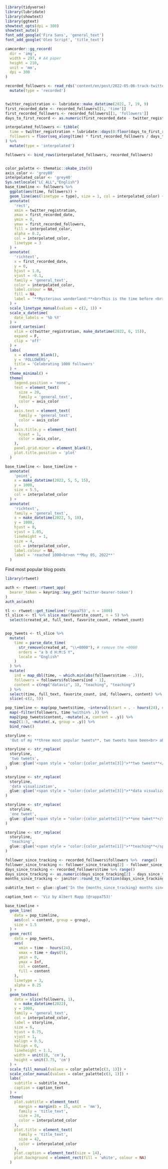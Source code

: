 ```r
library(tidyverse)
library(lubridate)
library(showtext)
library(ggtext)
showtext_opts(dpi = 300)
showtext_auto()
font_add_google('Fira Sans', 'general_text')
font_add_google('Oleo Script', 'title_text')

camcorder::gg_record(
  dir = 'img',
  width = 297, # A4 paper
  height = 210,
  unit = 'mm',
  dpi = 300
)
```


```r
recorded_followers <- read_rds('content/en/post/2022-05-06-track-twitter-follower/followers.rds') %>% 
  mutate(type = 'recorded')


twitter_registration <- lubridate::make_datetime(2021, 7, 19, 9)
first_recorded_date <- recorded_followers[[1, 'time']] 
first_recorded_followers <- recorded_followers[[1, 'followers']] 
days_to_first_record <- as.numeric(first_recorded_date - twitter_registration) 

interpolated_followers <- tibble(
  time = twitter_registration + lubridate::days(0:floor(days_to_first_record)),
  followers = floor(seq_along(time) * first_recorded_followers / days_to_first_record)
) %>% 
  mutate(type = 'interpolated')

followers <- bind_rows(interpolated_followers, recorded_followers)


color_palette <- thematic::okabe_ito(8)
axis_color <- 'grey80'
interpolated_color <- 'grey40'
Sys.setlocale("LC_ALL","English")
base_timeline <- followers %>% 
  ggplot(aes(time, followers)) +
  geom_line(aes(linetype = type), size = 1, col = interpolated_color) +
  annotate(
    'rect',
    xmin = twitter_registration,
    xmax = first_recorded_date,
    ymin = 0,
    ymax = first_recorded_followers,
    fill = interpolated_color,
    alpha = 0.2,
    col = interpolated_color,
    linetype = 3
  ) +
  annotate(
    'richtext',
    x = first_recorded_date,
    y = 0,
    hjust = 1.0,
    vjust = -0.1,
    family = 'general_text',
    color = interpolated_color,
    label.colour = NA,
    fill = NA,
    label = '**Mysterious wonderland:**<br>This is the time before <br> I started tracking <br>followers automatically'
  ) +
  scale_linetype_manual(values = c(2, 1)) + 
  scale_x_datetime(
    date_labels = '%b %Y'
  ) +
  coord_cartesian(
    xlim = c(twitter_registration, make_datetime(2022, 6, 15)),
    expand = F, 
    clip = 'off'
  ) +
  labs(
    x = element_blank(),
    y = 'FOLLOWERS',
    title = 'Celebrating 1000 followers'
  ) +
  theme_minimal() +
  theme(
    legend.position = 'none',
    text = element_text(
      size = 20, 
      family = 'general_text',
      color = axis_color
    ),
    axis.text = element_text(
      family = 'general_text',
      color = axis_color
    ),
    axis.title.y = element_text(
      hjust = 1,
      color = axis_color,
    ),
    panel.grid.minor = element_blank(),
    plot.title.position = 'plot'
  )

base_timeline <- base_timeline + 
  annotate(
    'point',
    x = make_datetime(2022, 5, 5, 15),
    y = 1000,
    size = 5.5,
    col = interpolated_color
  ) +
  annotate(
    'richtext',
    family = 'general_text',
    x = make_datetime(2022, 5, 10),
    y = 1000,
    hjust = 0,
    vjust = 1.05,
    lineheight = 1,
    size = 4,
    col = interpolated_color,
    label.colour = NA,
    label = 'reached 1000<br>on **May 05, 2022**'
  )
```


Find most popular blog posts

```r
library(rtweet)

auth <- rtweet::rtweet_app(
  bearer_token = keyring::key_get('twitter-bearer-token')
)
auth_as(auth)

tl <- rtweet::get_timeline('rappa753', n = 1000)
tl_slice <- tl %>% slice_max(favorite_count, n = 5) %>% 
  select(created_at, full_text, favorite_count, retweet_count) 


pop_tweets <- tl_slice %>%
  mutate(
    time = parse_date_time(
      str_remove(created_at, "\\+0000"), # remove the +0000
      orders = "a b d H:M:S Y",
      locale = "English"
    )
  ) %>%
  mutate(
    ind = map_dbl(time, ~ which.min(abs(followers$time - .))),
    followers = followers$followers[ind - 1],
    content = c(rep("dataviz", 3), "teaching", "teaching")
  ) %>%
  select(time, full_text, favorite_count, ind, followers, content) %>%
  slice(-c(2, 5))

pop_timeline <- map(pop_tweets$time, ~interval(start = . - hours(24), end = . + days(5))) %>% 
  map(~filter(followers, time %within% .)) %>% 
  map2(pop_tweets$content, ~mutate(.x, content = .y)) %>% 
  map2(1:3, ~mutate(.x, group = .y)) %>% 
  bind_rows()
```


```r
storyline <- 
  'Out of my **three most popular tweets**, two tweets have been<br> about data visualization. That\'s not surprising.<br><br>But what I found interesting is that one tweet has been about teaching. Glad to see the #rstats community interested in that.'

storyline <- str_replace(
  storyline, 
  'two tweets', 
  glue::glue('<span style = "color:{color_palette[3]}">**two tweets**</span>')
)

storyline <- str_replace(
  storyline, 
  'data visualization', 
  glue::glue('<span style = "color:{color_palette[3]}">**data visualization**</span>')
)

storyline <- str_replace(
  storyline, 
  'one tweet', 
  glue::glue('<span style = "color:{color_palette[1]}">**one tweet**</span>')
)

storyline <- str_replace(
  storyline, 
  'teaching', 
  glue::glue('<span style = "color:{color_palette[1]}">**teaching**</span>')
)

follower_since_tracking <- recorded_followers$followers %>%  range()
follower_since_tracking <- follower_since_tracking[2] - follower_since_tracking[1]
days_since_tracking <- recorded_followers$time %>% range()
days_since_tracking <- as.numeric(days_since_tracking[2] - days_since_tracking[1])
months_since_tracking <- janitor::round_to_fraction(days_since_tracking / 30, denominator = 4)

subtitle_text <- glue::glue('In the {months_since_tracking} months since I track my Twitter stats, {follower_since_tracking} new people have been following me.')

caption_text <- 'Viz by Albert Rapp (@rappa753)'

base_timeline +
  geom_line(
    data = pop_timeline,
    aes(col = content, group = group),
    size = 1.5
  ) +
  geom_rect(
    data = pop_tweets,
    aes(
      xmin = time - hours(24),
      xmax = time + days(5),
      ymin = 0,
      ymax = Inf,
      col = content,
      fill = content
    ),
    linetype = 3,
    alpha = 0.25
  ) +
  geom_textbox(
    data = slice(followers, 1),
    x = make_datetime(2022),
    y = 1000,
    family = 'general_text',
    col = interpolated_color,
    label = storyline,
    size = 6,
    hjust = 0.75,
    vjust = 1,
    valign = 0.5,
    halign = 0,
    lineheight = 1.1,
    width = unit(18, 'cm'),
    height = unit(3.75, 'cm')
  ) +
  scale_fill_manual(values = color_palette[c(3, 1)]) +
  scale_color_manual(values = color_palette[c(3, 1)]) +
  labs(
    subtitle = subtitle_text,
    caption = caption_text
  ) +
  theme(
    plot.subtitle = element_text(
      margin = margin(b = 15, unit = 'mm'),
      family = 'title_text',
      size = 24,
      color = interpolated_color
    ),
    plot.title = element_text(
      family = 'title_text',
      size = 42,
      color = interpolated_color
    ),
    plot.caption = element_text(size = 14),
    plot.background = element_rect(fill = 'white', colour = NA)
  ) 
```